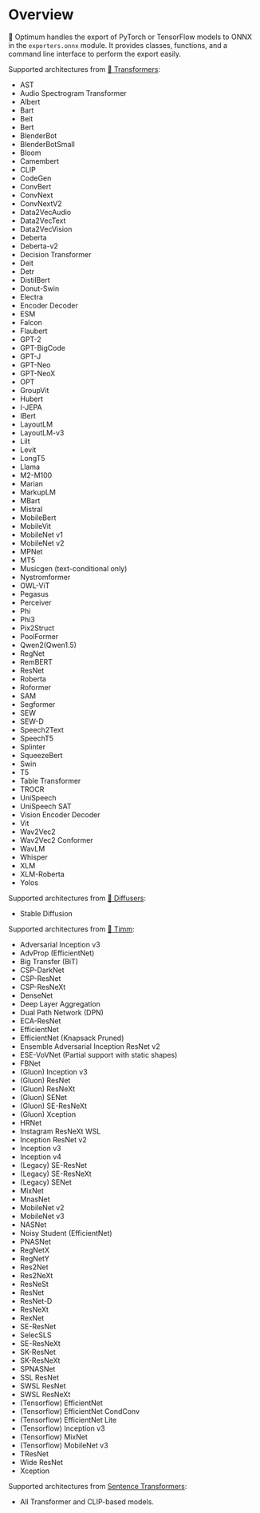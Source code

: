 <!--Copyright 2023 The HuggingFace Team. All rights reserved.

Licensed under the Apache License, Version 2.0 (the "License"); you may not use this file except in compliance with
the License. You may obtain a copy of the License at

http://www.apache.org/licenses/LICENSE-2.0

Unless required by applicable law or agreed to in writing, software distributed under the License is distributed on
an "AS IS" BASIS, WITHOUT WARRANTIES OR CONDITIONS OF ANY KIND, either express or implied. See the License for the
specific language governing permissions and limitations under the License.
-->

# Overview

🤗 Optimum handles the export of PyTorch or TensorFlow models to ONNX in the `exporters.onnx` module. It provides classes, functions, and a command line interface to perform the export easily.

Supported architectures from [🤗 Transformers](https://huggingface.co/docs/transformers/index):

- AST
- Audio Spectrogram Transformer
- Albert
- Bart
- Beit
- Bert
- BlenderBot
- BlenderBotSmall
- Bloom
- Camembert
- CLIP
- CodeGen
- ConvBert
- ConvNext
- ConvNextV2
- Data2VecAudio
- Data2VecText
- Data2VecVision
- Deberta
- Deberta-v2
- Decision Transformer
- Deit
- Detr
- DistilBert
- Donut-Swin
- Electra
- Encoder Decoder
- ESM
- Falcon
- Flaubert
- GPT-2
- GPT-BigCode
- GPT-J
- GPT-Neo
- GPT-NeoX
- OPT
- GroupVit
- Hubert
- I-JEPA
- IBert
- LayoutLM
- LayoutLM-v3
- Lilt
- Levit
- LongT5
- Llama
- M2-M100
- Marian
- MarkupLM
- MBart
- Mistral
- MobileBert
- MobileVit
- MobileNet v1
- MobileNet v2
- MPNet
- MT5
- Musicgen (text-conditional only)
- Nystromformer
- OWL-ViT
- Pegasus
- Perceiver
- Phi
- Phi3
- Pix2Struct
- PoolFormer
- Qwen2(Qwen1.5)
- RegNet
- RemBERT
- ResNet
- Roberta
- Roformer
- SAM
- Segformer
- SEW
- SEW-D
- Speech2Text
- SpeechT5
- Splinter
- SqueezeBert
- Swin
- T5
- Table Transformer
- TROCR
- UniSpeech
- UniSpeech SAT
- Vision Encoder Decoder
- Vit
- Wav2Vec2
- Wav2Vec2 Conformer
- WavLM
- Whisper
- XLM
- XLM-Roberta
- Yolos

Supported architectures from [🤗 Diffusers](https://huggingface.co/docs/diffusers/index):
- Stable Diffusion

Supported architectures from [🤗 Timm](https://huggingface.co/docs/timm/index):
- Adversarial Inception v3
- AdvProp (EfficientNet)
- Big Transfer (BiT)
- CSP-DarkNet
- CSP-ResNet
- CSP-ResNeXt
- DenseNet
- Deep Layer Aggregation
- Dual Path Network (DPN)
- ECA-ResNet
- EfficientNet
- EfficientNet (Knapsack Pruned)
- Ensemble Adversarial Inception ResNet v2
- ESE-VoVNet (Partial support with static shapes)
- FBNet
- (Gluon) Inception v3
- (Gluon) ResNet
- (Gluon) ResNeXt
- (Gluon) SENet
- (Gluon) SE-ResNeXt
- (Gluon) Xception
- HRNet
- Instagram ResNeXt WSL
- Inception ResNet v2
- Inception v3
- Inception v4
- (Legacy) SE-ResNet
- (Legacy) SE-ResNeXt
- (Legacy) SENet
- MixNet
- MnasNet
- MobileNet v2
- MobileNet v3
- NASNet
- Noisy Student (EfficientNet)
- PNASNet
- RegNetX
- RegNetY
- Res2Net
- Res2NeXt
- ResNeSt
- ResNet
- ResNet-D
- ResNeXt
- RexNet
- SE-ResNet
- SelecSLS
- SE-ResNeXt
- SK-ResNet
- SK-ResNeXt
- SPNASNet
- SSL ResNet
- SWSL ResNet
- SWSL ResNeXt
- (Tensorflow) EfficientNet
- (Tensorflow) EfficientNet CondConv
- (Tensorflow) EfficientNet Lite
- (Tensorflow) Inception v3
- (Tensorflow) MixNet
- (Tensorflow) MobileNet v3
- TResNet
- Wide ResNet
- Xception

Supported architectures from [Sentence Transformers](https://github.com/UKPLab/sentence-transformers):
- All Transformer and CLIP-based models.
